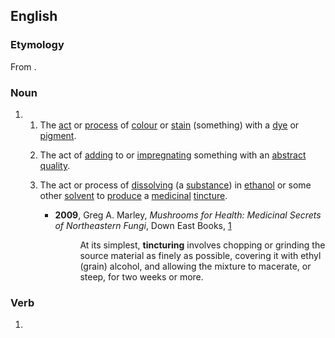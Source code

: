 ==English==

===Etymology===
From {{suffix|en|tincture|pos1=verb|ing|id2=gerund noun}}.

===Noun===
{{en-noun}}

# {{gerund of|en|tincture}}
## The [[act#Noun|act]] or [[process#Noun|process]] of [[colour#Verb|colour]] or [[stain#Verb|stain]] (something) with a [[dye#Noun|dye]] or [[pigment#Noun|pigment]].
## {{lb|en|figuratively}} The act of [[add#Verb|adding]] to or [[impregnate|impregnating]] something with an [[abstract#Adjective|abstract]] [[quality#Noun|quality]].
## {{lb|en|pharmacy}} The act or process of [[dissolve#Verb|dissolving]] (a [[substance#Noun|substance]]) in [[ethanol]] or some other [[solvent#Noun|solvent]] to [[produce#Verb|produce]] a [[medicinal#Adjective|medicinal]] [[tincture#Noun|tincture]].
##* '''2009''', Greg A. Marley, ''Mushrooms for Health: Medicinal Secrets of Northeastern Fungi'', Down East Books, [https://books.google.com/books?id=yXwYAwAAQBAJ&printsec=frontcover#v=onepage&q&f=false]
##*: At its simplest, '''tincturing''' involves chopping or grinding the source material as finely as possible, covering it with ethyl (grain) alcohol, and allowing the mixture to macerate, or steep, for two weeks or more.

===Verb===
{{head|en|verb form}}

# {{present participle of|en|tincture|nocat=1}}